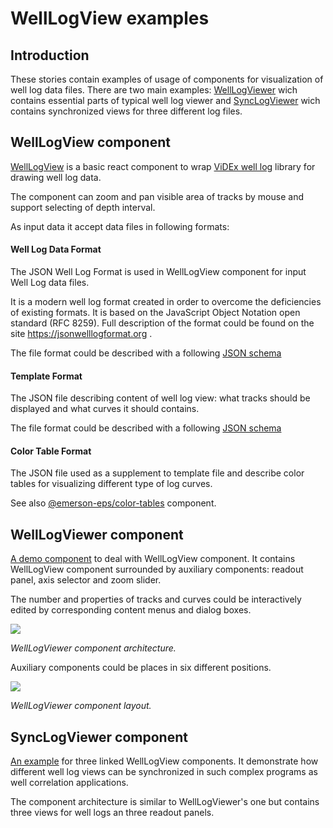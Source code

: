 


<Meta title="WellLogViewer/Overview" />

# WellLogView examples

## Introduction

These stories contain examples of usage of components for visualization of well log data files.
There are two main examples:
[WellLogViewer](?path=/story/welllogviewer-overview--page#welllogviewer-component) wich contains essential parts of typical well log viewer
and [SyncLogViewer](?path=/story/welllogviewer-overview--page#synclogviewer-component) wich contains synchronized views for three different log files.

## WellLogView component

[WellLogView](?path=/docs/welllogviewer-components-welllogview--default) is a basic react component to wrap [ViDEx well log](https://github.com/equinor/videx-wellog) library for drawing well log data.

The component can zoom and pan visible area of tracks by mouse and support selecting of depth interval.

As input data it accept data files in following formats:

#### Well Log Data Format

The JSON Well Log Format is used in WellLogView component for input Well Log data files.

It is a modern well log format created in order to overcome the deficiencies of existing formats.
It is based on the JavaScript Object Notation open standard (RFC 8259).
Full description of the format could be found on the site https://jsonwelllogformat.org .

The file format could be described with a following
[JSON schema](https://github.com/equinor/webviz-subsurface-components/blob/master/react/src/lib/inputSchema/WellLog.json)

#### Template Format

The JSON file describing content of well log view: what tracks should be displayed and what curves it should contains.

The file format could be described with a following
[JSON schema](https://github.com/equinor/webviz-subsurface-components/blob/master/react/src/lib/inputSchema/WellLogTemplate.json)

#### Color Table Format

The JSON file used as a supplement to template file and describe color tables for visualizing different type of log curves.

See also [@emerson-eps/color-tables](https://github.com/emerson-eps/color-tables) component.

## WellLogViewer component

[A demo component](?path=/story/welllogviewer-demo-welllogviewer--default) to deal with WellLogView component.
It contains WellLogView component surrounded by auxiliary components:
readout panel, axis selector and zoom slider.

The number and properties of tracks and curves could be interactively edited by corresponding content menus and dialog boxes.

<img src={imageWellLogViewer} />

_WellLogViewer component architecture._

Auxiliary components could be places in six different positions.

<img src={imageLayout} />

_WellLogViewer component layout._

## SyncLogViewer component

[An example](?path=/story/welllogviewer-demo-synclogviewer--default) for three linked WellLogView components.
It demonstrate how different well log views can be synchronized in such complex programs as well correlation applications.

The component architecture is similar to WellLogViewer's one but contains three views for well logs an three readout panels.

